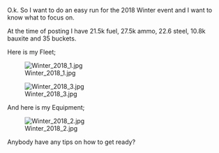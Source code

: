 O.k. So I want to do an easy run for the 2018 Winter event and I want to know what to focus on. 

At the time of posting I have 21.5k fuel, 27.5k ammo, 22.6 steel, 10.8k bauxite and 35 buckets.

Here is my Fleet;



[[File:Winter_2018_1.jpg|thumb|left]]









[[File:Winter_2018_3.jpg|thumb|left]]













And here is my Equipment;

[[File:Winter_2018_2.jpg|thumb|left]]





















Anybody have any tips on how to get ready?<ac_metadata title="Prep for Easy mode."> </ac_metadata>